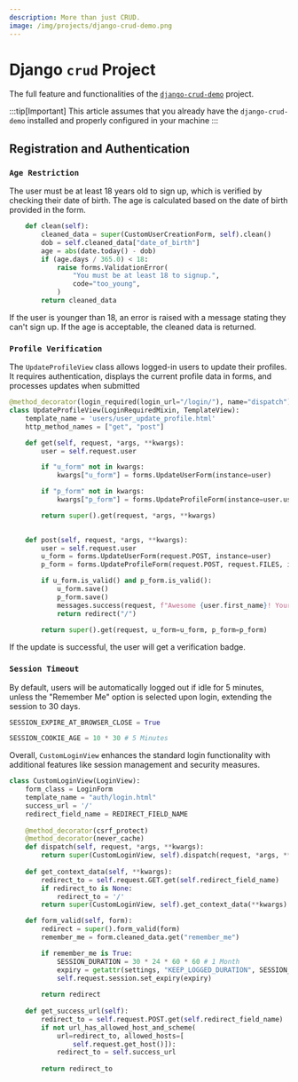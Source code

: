 ```yaml
---
description: More than just CRUD.
image: /img/projects/django-crud-demo.png
---
```





# Django `crud` Project 
The full feature and functionalities of the [`django-crud-demo`](https://github.com/mkeithX/django-crud-demo) project.


<!-- <img src={useBaseUrl('/img/projects/django-crud-demo.png')} /> -->


:::tip[Important]
This article assumes that you already have the `django-crud-demo` installed and properly configured in your machine
:::


## Registration and Authentication

### `Age Restriction`

The user must be at least 18 years old to sign up, which is verified by checking their date of birth. The age is calculated based on the date of birth provided in the form.

```py title="forms.py"
    def clean(self):
        cleaned_data = super(CustomUserCreationForm, self).clean()
        dob = self.cleaned_data["date_of_birth"]
        age = abs(date.today() - dob)
        if (age.days / 365.0) < 18:
            raise forms.ValidationError(
                "You must be at least 18 to signup.",
                code="too_young",
            )
        return cleaned_data
```
If the user is younger than 18, an error is raised with a message stating they can't sign up. If the age is acceptable, the cleaned data is returned.

### `Profile Verification`

The `UpdateProfileView` class allows logged-in users to update their profiles. It requires authentication, displays the current profile data in forms, and processes updates when submitted

```py title="views.py" {2}
@method_decorator(login_required(login_url="/login/"), name="dispatch")
class UpdateProfileView(LoginRequiredMixin, TemplateView):
    template_name = 'users/user_update_profile.html'
    http_method_names = ["get", "post"]

    def get(self, request, *args, **kwargs):
        user = self.request.user

        if "u_form" not in kwargs:
            kwargs["u_form"] = forms.UpdateUserForm(instance=user)

        if "p_form" not in kwargs:
            kwargs["p_form"] = forms.UpdateProfileForm(instance=user.user_profile)

        return super().get(request, *args, **kwargs)
    

    def post(self, request, *args, **kwargs):
        user = self.request.user
        u_form = forms.UpdateUserForm(request.POST, instance=user)
        p_form = forms.UpdateProfileForm(request.POST, request.FILES, instance=user.user_profile)

        if u_form.is_valid() and p_form.is_valid():
            u_form.save()
            p_form.save()
            messages.success(request, f"Awesome {user.first_name}! Your profile has been updated.")
            return redirect("/")
        
        return super().get(request, u_form=u_form, p_form=p_form)
```
 If the update is successful, the user will get a verification badge.


### `Session Timeout`

By default, users will be automatically logged out if idle for 5 minutes, unless the "Remember Me" option is selected upon login, extending the session to 30 days.

```py title="settings.py"
SESSION_EXPIRE_AT_BROWSER_CLOSE = True

SESSION_COOKIE_AGE = 10 * 30 # 5 Minutes
```

Overall, `CustomLoginView` enhances the standard login functionality with additional features like session management and security measures.

```py title="views.py"
class CustomLoginView(LoginView):
    form_class = LoginForm
    template_name = "auth/login.html"
    success_url = '/'
    redirect_field_name = REDIRECT_FIELD_NAME
    
    @method_decorator(csrf_protect)
    @method_decorator(never_cache)
    def dispatch(self, request, *args, **kwargs):
        return super(CustomLoginView, self).dispatch(request, *args, **kwargs)
    
    def get_context_data(self, **kwargs):
        redirect_to = self.request.GET.get(self.redirect_field_name)
        if redirect_to is None:
            redirect_to = '/'
        return super(CustomLoginView, self).get_context_data(**kwargs)

    def form_valid(self, form):
        redirect = super().form_valid(form)
        remember_me = form.cleaned_data.get("remember_me")

        if remember_me is True:
            SESSION_DURATION = 30 * 24 * 60 * 60 # 1 Month
            expiry = getattr(settings, "KEEP_LOGGED_DURATION", SESSION_DURATION)
            self.request.session.set_expiry(expiry)
        
        return redirect
    
    def get_success_url(self):
        redirect_to = self.request.POST.get(self.redirect_field_name)
        if not url_has_allowed_host_and_scheme(
            url=redirect_to, allowed_hosts=[
                self.request.get_host()]):
            redirect_to = self.success_url
            
        return redirect_to
```